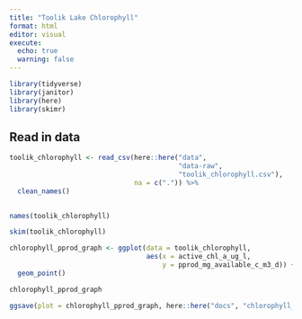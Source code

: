 ```yaml
---
title: "Toolik Lake Chlorophyll"
format: html
editor: visual
execute:
  echo: true
  warning: false
---
```


```r
library(tidyverse)
library(janitor)
library(here)
library(skimr)
```

## Read in data

```r
toolik_chlorophyll <- read_csv(here::here("data", 
                                          "data-raw", 
                                          "toolik_chlorophyll.csv"),
                               na = c(".")) %>% 
  clean_names()
  

names(toolik_chlorophyll)
```

```r
skim(toolik_chlorophyll)
```

```r
chlorophyll_pprod_graph <- ggplot(data = toolik_chlorophyll,
                                  aes(x = active_chl_a_ug_l,
                                      y = pprod_mg_available_c_m3_d)) +
  geom_point()

chlorophyll_pprod_graph
```

```r
ggsave(plot = chlorophyll_pprod_graph, here::here("docs", "chlorophyll_pprod_graph.png"))
```
